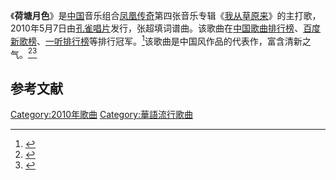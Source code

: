 《'''荷塘月色'''》是[[中国|中国]]音乐组合[[凤凰传奇|凤凰传奇]]第四张音乐专辑《[[我从草原来_(专辑)|我从草原来]]》的主打歌，2010年5月7日由[[孔雀唱片|孔雀唱片]]发行，张超填词谱曲。该歌曲在[[中国歌曲排行榜|中国歌曲排行榜]]、[[百度新歌榜|百度新歌榜]]、[[一听排行榜|一听排行榜]]等排行冠军。<ref>{{cite web |url=http://ent.qq.com/a/20100705/000338.htm |title=凤凰传奇新歌连创佳绩 《荷塘月色》压各路大牌 |accessdate=2010 |publisher=腾讯网 |work= |language=zh-hans |archive-date=2019-02-09 |archive-url=https://web.archive.org/web/20190209180403/http://ent.qq.com/a/20100705/000338.htm |dead-url=no }}</ref>该歌曲是中国风作品的代表作，富含清新之气。<ref>{{cite web|url=http://news.xinhuanet.com/audio/2010-06/24/c_12258005.htm|title=凤凰传奇新歌《荷塘月色》 今夏乐坛一大惊喜|accessdate=2010|publisher=新华网|work=|language=zh-hans}}{{dead link|date=2018年4月 |bot=InternetArchiveBot |fix-attempted=yes }}</ref><ref>{{cite web |url=http://ent.163.com/10/0720/13/6C1ONO3C000300C3.html |title=凤凰传奇《荷塘月色》：借民乐之幽抒淡雅情怀 |accessdate=2010 |publisher=网易 |work= |language=zh-hans |archive-date=2018-01-14 |archive-url=https://web.archive.org/web/20180114120930/http://ent.163.com/10/0720/13/6C1ONO3C000300C3.html |dead-url=no }}</ref>

==参考文献==
{{reflist}}

{{DEFAULTSORT:H荷塘月色}}
[[Category:2010年歌曲|Category:2010年歌曲]]
[[Category:華語流行歌曲|Category:華語流行歌曲]]
{{China-music-stub}}